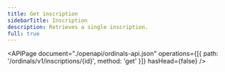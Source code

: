 ```yaml
---
title: Get inscription
sidebarTitle: Inscription
description: Retrieves a single inscription.
full: true
---
```


<APIPage
  document="./openapi/ordinals-api.json"
  operations={[{ path: '/ordinals/v1/inscriptions/{id}', method: 'get' }]}
  hasHead={false}
/>